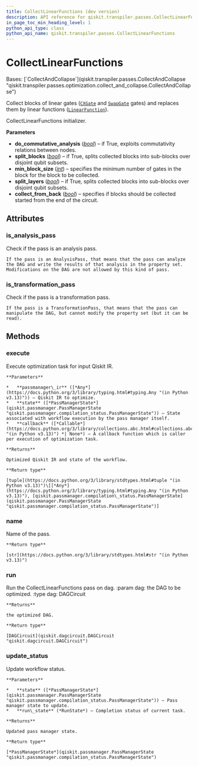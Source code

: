 ```yaml
---
title: CollectLinearFunctions (dev version)
description: API reference for qiskit.transpiler.passes.CollectLinearFunctions in the dev version of qiskit
in_page_toc_min_heading_level: 1
python_api_type: class
python_api_name: qiskit.transpiler.passes.CollectLinearFunctions
---
```


# CollectLinearFunctions

<Class id="qiskit.transpiler.passes.CollectLinearFunctions" isDedicatedPage={true} github="https://github.com/Qiskit/qiskit/tree/stable/1.3/qiskit/transpiler/passes/optimization/collect_linear_functions.py#L26-L69" signature="qiskit.transpiler.passes.CollectLinearFunctions(*args, **kwargs)" modifiers="class">
  Bases: [`CollectAndCollapse`](qiskit.transpiler.passes.CollectAndCollapse "qiskit.transpiler.passes.optimization.collect_and_collapse.CollectAndCollapse")

  Collect blocks of linear gates ([`CXGate`](qiskit.circuit.library.CXGate "qiskit.circuit.library.CXGate") and [`SwapGate`](qiskit.circuit.library.SwapGate "qiskit.circuit.library.SwapGate") gates) and replaces them by linear functions ([`LinearFunction`](qiskit.circuit.library.LinearFunction "qiskit.circuit.library.LinearFunction")).

  CollectLinearFunctions initializer.

  **Parameters**

  *   **do\_commutative\_analysis** ([*bool*](https://docs.python.org/3/library/functions.html#bool "(in Python v3.13)")) – if True, exploits commutativity relations between nodes.
  *   **split\_blocks** ([*bool*](https://docs.python.org/3/library/functions.html#bool "(in Python v3.13)")) – if True, splits collected blocks into sub-blocks over disjoint qubit subsets.
  *   **min\_block\_size** ([*int*](https://docs.python.org/3/library/functions.html#int "(in Python v3.13)")) – specifies the minimum number of gates in the block for the block to be collected.
  *   **split\_layers** ([*bool*](https://docs.python.org/3/library/functions.html#bool "(in Python v3.13)")) – if True, splits collected blocks into sub-blocks over disjoint qubit subsets.
  *   **collect\_from\_back** ([*bool*](https://docs.python.org/3/library/functions.html#bool "(in Python v3.13)")) – specifies if blocks should be collected started from the end of the circuit.

  ## Attributes

  ### is\_analysis\_pass

  <Attribute id="qiskit.transpiler.passes.CollectLinearFunctions.is_analysis_pass">
    Check if the pass is an analysis pass.

    If the pass is an AnalysisPass, that means that the pass can analyze the DAG and write the results of that analysis in the property set. Modifications on the DAG are not allowed by this kind of pass.
  </Attribute>

  ### is\_transformation\_pass

  <Attribute id="qiskit.transpiler.passes.CollectLinearFunctions.is_transformation_pass">
    Check if the pass is a transformation pass.

    If the pass is a TransformationPass, that means that the pass can manipulate the DAG, but cannot modify the property set (but it can be read).
  </Attribute>

  ## Methods

  ### execute

  <Function id="qiskit.transpiler.passes.CollectLinearFunctions.execute" github="https://github.com/Qiskit/qiskit/tree/stable/1.3/qiskit/transpiler/basepasses.py#L189-L211" signature="execute(passmanager_ir, state, callback=None)">
    Execute optimization task for input Qiskit IR.

    **Parameters**

    *   **passmanager\_ir** ([*Any*](https://docs.python.org/3/library/typing.html#typing.Any "(in Python v3.13)")) – Qiskit IR to optimize.
    *   **state** ([*PassManagerState*](qiskit.passmanager.PassManagerState "qiskit.passmanager.compilation_status.PassManagerState")) – State associated with workflow execution by the pass manager itself.
    *   **callback** ([*Callable*](https://docs.python.org/3/library/collections.abc.html#collections.abc.Callable "(in Python v3.13)") *| None*) – A callback function which is caller per execution of optimization task.

    **Returns**

    Optimized Qiskit IR and state of the workflow.

    **Return type**

    [tuple](https://docs.python.org/3/library/stdtypes.html#tuple "(in Python v3.13)")\[[*Any*](https://docs.python.org/3/library/typing.html#typing.Any "(in Python v3.13)"), [qiskit.passmanager.compilation\_status.PassManagerState](qiskit.passmanager.PassManagerState "qiskit.passmanager.compilation_status.PassManagerState")]
  </Function>

  ### name

  <Function id="qiskit.transpiler.passes.CollectLinearFunctions.name" github="https://github.com/Qiskit/qiskit/tree/stable/1.3/qiskit/passmanager/base_tasks.py#L68-L70" signature="name()">
    Name of the pass.

    **Return type**

    [str](https://docs.python.org/3/library/stdtypes.html#str "(in Python v3.13)")
  </Function>

  ### run

  <Function id="qiskit.transpiler.passes.CollectLinearFunctions.run" github="https://github.com/Qiskit/qiskit/tree/stable/1.3/qiskit/transpiler/passes/optimization/collect_and_collapse.py#L65-L88" signature="run(dag)">
    Run the CollectLinearFunctions pass on dag. :param dag: the DAG to be optimized. :type dag: DAGCircuit

    **Returns**

    the optimized DAG.

    **Return type**

    [DAGCircuit](qiskit.dagcircuit.DAGCircuit "qiskit.dagcircuit.DAGCircuit")
  </Function>

  ### update\_status

  <Function id="qiskit.transpiler.passes.CollectLinearFunctions.update_status" github="https://github.com/Qiskit/qiskit/tree/stable/1.3/qiskit/transpiler/basepasses.py#L213-L221" signature="update_status(state, run_state)">
    Update workflow status.

    **Parameters**

    *   **state** ([*PassManagerState*](qiskit.passmanager.PassManagerState "qiskit.passmanager.compilation_status.PassManagerState")) – Pass manager state to update.
    *   **run\_state** (*RunState*) – Completion status of current task.

    **Returns**

    Updated pass manager state.

    **Return type**

    [*PassManagerState*](qiskit.passmanager.PassManagerState "qiskit.passmanager.compilation_status.PassManagerState")
  </Function>
</Class>

